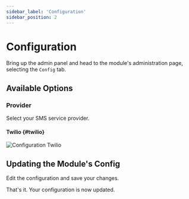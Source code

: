 ```yaml
---
sidebar_label: 'Configuration'
sidebar_position: 2
---
```


# Configuration

Bring up the admin panel and head to the module's administration page, 
selecting the `Config` tab.

## Available Options

### Provider

Select your SMS service provider.

#### Twilio {#twilio}

![Configuration Twilio](/v0.14/modules/sms/admin/config_twilio.png)

<!--
**TODO**
*Elaborate on options*
-->

## Updating the Module's Config

Edit the configuration and save your changes.

That's it. Your configuration is now updated.
